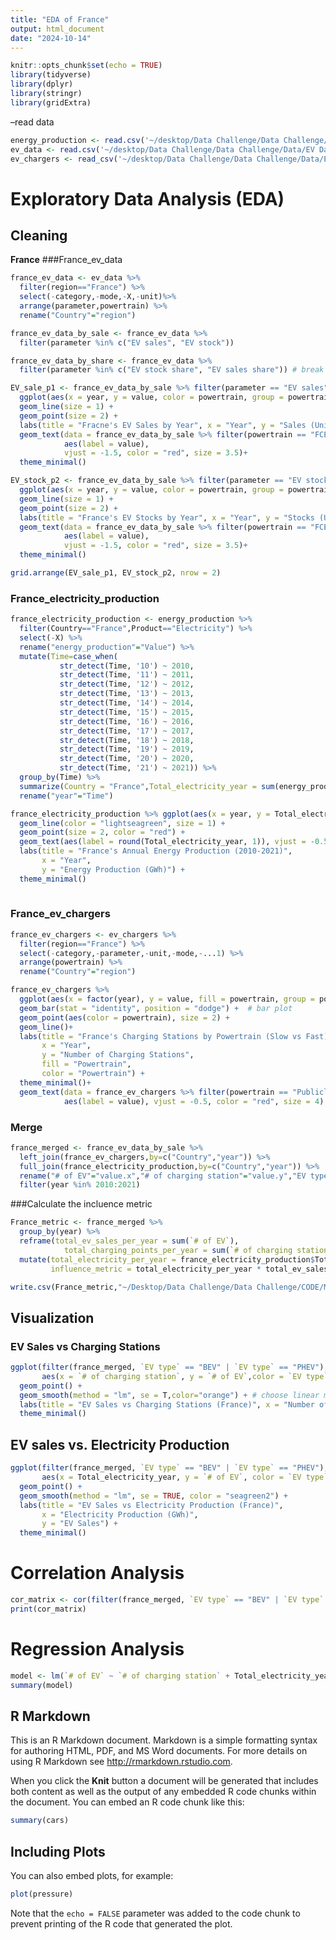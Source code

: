 ```yaml
---
title: "EDA of France"
output: html_document
date: "2024-10-14"
---
```


```r
knitr::opts_chunk$set(echo = TRUE)
library(tidyverse)
library(dplyr)
library(stringr)
library(gridExtra)

```

--read data

```r
energy_production <- read.csv('~/desktop/Data Challenge/Data Challenge/Data/Energy Production.csv')
ev_data <- read.csv('~/desktop/Data Challenge/Data Challenge/Data/EV Data - EV Data.csv')
ev_chargers <- read_csv('~/desktop/Data Challenge/Data Challenge/Data/EV Charging Stations - EV Chargers.csv')
```
# Exploratory Data Analysis (EDA)
## Cleaning
**France**
###France_ev_data
```r
france_ev_data <- ev_data %>% 
  filter(region=="France") %>% 
  select(-category,-mode,-X,-unit)%>% 
  arrange(parameter,powertrain) %>% 
  rename("Country"="region")

france_ev_data_by_sale <- france_ev_data %>% 
  filter(parameter %in% c("EV sales", "EV stock"))

france_ev_data_by_share <- france_ev_data %>% 
  filter(parameter %in% c("EV stock share", "EV sales share")) # break down data by units (vehicles | percentage)

EV_sale_p1 <- france_ev_data_by_sale %>% filter(parameter == "EV sales") %>% 
  ggplot(aes(x = year, y = value, color = powertrain, group = powertrain)) +
  geom_line(size = 1) +
  geom_point(size = 2) +
  labs(title = "Fracne's EV Sales by Year", x = "Year", y = "Sales (Units)", color = "Powertrain") +
  geom_text(data = france_ev_data_by_sale %>% filter(powertrain == "FCEV"), 
            aes(label = value), 
            vjust = -1.5, color = "red", size = 3.5)+
  theme_minimal()

EV_stock_p2 <- france_ev_data_by_sale %>% filter(parameter == "EV stock") %>% 
  ggplot(aes(x = year, y = value, color = powertrain, group = powertrain)) +
  geom_line(size = 1) +
  geom_point(size = 2) +
  labs(title = "France's EV Stocks by Year", x = "Year", y = "Stocks (Units)", color = "Powertrain") +
  geom_text(data = france_ev_data_by_sale %>% filter(powertrain == "FCEV"), 
            aes(label = value), 
            vjust = -1.5, color = "red", size = 3.5)+
  theme_minimal()

grid.arrange(EV_sale_p1, EV_stock_p2, nrow = 2)
```

### France_electricity_production
```r
france_electricity_production <- energy_production %>% 
  filter(Country=="France",Product=="Electricity") %>% 
  select(-X) %>% 
  rename("energy_production"="Value") %>%
  mutate(Time=case_when(
           str_detect(Time, '10') ~ 2010,
           str_detect(Time, '11') ~ 2011,
           str_detect(Time, '12') ~ 2012,
           str_detect(Time, '13') ~ 2013,
           str_detect(Time, '14') ~ 2014,
           str_detect(Time, '15') ~ 2015,
           str_detect(Time, '16') ~ 2016,
           str_detect(Time, '17') ~ 2017,
           str_detect(Time, '18') ~ 2018,
           str_detect(Time, '19') ~ 2019,
           str_detect(Time, '20') ~ 2020,
           str_detect(Time, '21') ~ 2021)) %>% 
  group_by(Time) %>% 
  summarize(Country = "France",Total_electricity_year = sum(energy_production),Unit = 'GWh') %>% 
  rename("year"="Time")

france_electricity_production %>% ggplot(aes(x = year, y = Total_electricity_year)) +
  geom_line(color = "lightseagreen", size = 1) +      
  geom_point(size = 2, color = "red") +     
  geom_text(aes(label = round(Total_electricity_year, 1)), vjust = -0.5, size = 3) +  
  labs(title = "France's Annual Energy Production (2010-2021)", 
       x = "Year", 
       y = "Energy Production (GWh)") +
  theme_minimal() 
  
```

### France_ev_chargers
```r
france_ev_chargers <- ev_chargers %>% 
  filter(region=="France") %>% 
  select(-category,-parameter,-unit,-mode,-...1) %>% 
  arrange(powertrain) %>% 
  rename("Country"="region")

france_ev_chargers %>% 
  ggplot(aes(x = factor(year), y = value, fill = powertrain, group = powertrain)) +
  geom_bar(stat = "identity", position = "dodge") +  # bar plot
  geom_point(aes(color = powertrain), size = 2) +
  geom_line()+
  labs(title = "France's Charging Stations by Powertrain (Slow vs Fast)",
       x = "Year",
       y = "Number of Charging Stations",
       fill = "Powertrain",
       color = "Powertrain") +
  theme_minimal()+
  geom_text(data = france_ev_chargers %>% filter(powertrain == "Publicly available fast"),
            aes(label = value), vjust = -0.5, color = "red", size = 4)
```

### Merge
```r
france_merged <- france_ev_data_by_sale %>% 
  left_join(france_ev_chargers,by=c("Country","year")) %>% 
  full_join(france_electricity_production,by=c("Country","year")) %>% 
  rename("# of EV"="value.x","# of charging station"="value.y","EV type"="powertrain.x","charging station type"="powertrain.y") %>% 
  filter(year %in% 2010:2021)
```

###Calculate the incluence metric
```r
France_metric <- france_merged %>% 
  group_by(year) %>% 
  reframe(total_ev_sales_per_year = sum(`# of EV`),
            total_charging_points_per_year = sum(`# of charging station`) ) %>% 
  mutate(total_electricity_per_year = france_electricity_production$Total_electricity_year,
         influence_metric = total_electricity_per_year * total_ev_sales_per_year / total_charging_points_per_year)

write.csv(France_metric,"~/Desktop/Data Challenge/Data Challenge/CODE/Metrics/France_metric.csv",row.names = FALSE)
```

## Visualization
### EV Sales vs Charging Stations
```r
ggplot(filter(france_merged, `EV type` == "BEV" | `EV type` == "PHEV"), 
       aes(x = `# of charging station`, y = `# of EV`,color = `EV type`)) +
  geom_point() +
  geom_smooth(method = "lm", se = T,color="orange") + # choose linear method temporarily
  labs(title = "EV Sales vs Charging Stations (France)", x = "Number of Charging Stations", y = "EV Sales") +
  theme_minimal()
```

## EV sales vs. Electricity Production
```r
ggplot(filter(france_merged, `EV type` == "BEV" | `EV type` == "PHEV"), 
       aes(x = Total_electricity_year, y = `# of EV`, color = `EV type`)) +
  geom_point() +
  geom_smooth(method = "lm", se = TRUE, color = "seagreen2") +
  labs(title = "EV Sales vs Electricity Production (France)", 
       x = "Electricity Production (GWh)", 
       y = "EV Sales") +
  theme_minimal()
```
# Correlation Analysis
```r
cor_matrix <- cor(filter(france_merged, `EV type` == "BEV" | `EV type` == "PHEV") %>% select(`# of EV`, `# of charging station`, Total_electricity_year), use = "complete.obs")
print(cor_matrix)
```

# Regression Analysis
```r
model <- lm(`# of EV` ~ `# of charging station` + Total_electricity_year, data = filter(france_merged, `EV type` == "BEV" | `EV type` == "PHEV"))
summary(model)
```












## R Markdown

This is an R Markdown document. Markdown is a simple formatting syntax for authoring HTML, PDF, and MS Word documents. For more details on using R Markdown see <http://rmarkdown.rstudio.com>.

When you click the **Knit** button a document will be generated that includes both content as well as the output of any embedded R code chunks within the document. You can embed an R code chunk like this:

```r
summary(cars)
```

## Including Plots

You can also embed plots, for example:

```r
plot(pressure)
```

Note that the `echo = FALSE` parameter was added to the code chunk to prevent printing of the R code that generated the plot.
